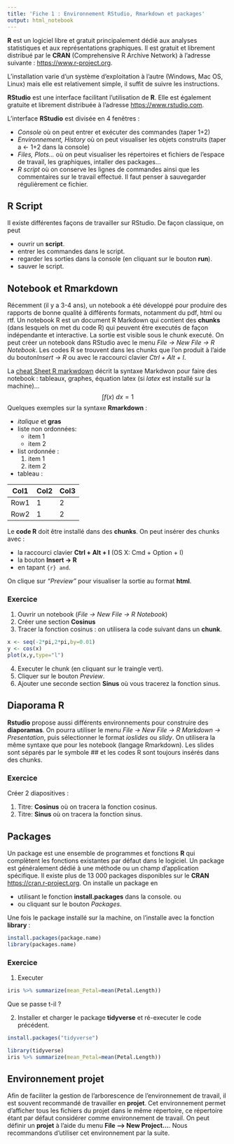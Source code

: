 ```yaml
---
title: 'Fiche 1 : Environnement RStudio, Rmarkdown et packages'
output: html_notebook
---
```


**R** est un logiciel libre et gratuit principalement dédié aux analyses statistiques et aux représentations graphiques. Il est gratuit et librement distribué par le **CRAN** (Comprehensive R Archive Network) à l'adresse suivante : [https://www.r-project.org](https://www.r-project.org). 

L'installation varie d'un système d'exploitation à l'autre (Windows, Mac OS, Linux) mais elle est relativement simple, il suffit de suivre les instructions.


**RStudio** est une interface facilitant l'utilisation de **R**. Elle est également gratuite et librement distribuée à l'adresse [https://www.rstudio.com](https://www.rstudio.com). 

L'interface **RStudio** est divisée en 4 fenêtres :

* *Console* où on peut entrer et exécuter des commandes (taper 1+2)
* *Environnement, History* où on peut visualiser les objets construits (taper a <- 1+2 dans la console)
* *Files, Plots...* où on peut visualiser les répertoires et fichiers de l'espace de travail, les graphiques, intaller des packages...
* *R script* où on conserve les lignes de commandes ainsi que les commentaires sur le travail effectué. Il faut penser à sauvegarder régulièrement ce fichier.

## R Script

Il existe différentes façons de travailler sur RStudio. De façon classique, on peut

* ouvrir un **script**.
* entrer les commandes dans le script.
* regarder les sorties dans la console (en cliquant sur le bouton **run**).
* sauver le script.

## Notebook et Rmarkdown

Récemment (il y a 3-4 ans), un notebook a été développé pour produire des rapports de bonne qualité à différents formats, notamment du pdf, html ou rtf. Un notebook R est un document  R Markdown qui contient des **chunks** (dans lesquels on met du code R) qui peuvent être executés de façon indépendante et interactive. La sortie est visible sous le chunk executé. On peut créer un notebook dans RStudio avec le menu *File -> New File -> R Notebook*. Les codes R se trouvent dans les chunks que l'on produit à l'aide du bouton*Insert -> R* ou avec le raccourci clavier *Ctrl + Alt + I*.

La [cheat Sheet R markwdown](https://www.rstudio.com/wp-content/uploads/2016/03/rmarkdown-cheatsheet-2.0.pdf) décrit la syntaxe Markdwon pour faire des notebook : tableaux, graphes, équation latex (si *latex* est installé sur la machine)...
$$\int f(x)\ dx=1$$
Quelques exemples sur la syntaxe **Rmarkdown** :

* *italique* et **gras**
* liste non ordonnées:
    - item 1
    - item 2
* list ordonnée :
    1. item 1
    2. item 2
* tableau :

| Col1 | Col2 | Col3 |
|------|------|------|
Row1 | 1 | 2| 3 |
Row2 | 1 | 2| 3 |

Le **code R** doit être installé dans des **chunks**. On peut insérer des chunks avec :

* la raccourci clavier **Ctrl + Alt + I** (OS X: Cmd + Option + I)
* la bouton **Insert -> R**
* en tapant ```{r} and ```.


On clique sur *"Preview"* pour visualiser la sortie au format **html**.


### Exercice

1. Ouvrir un notebook (*File -> New File -> R Notebook*)
2. Créer une section **Cosinus**
3. Tracer la fonction cosinus : on utilisera la code suivant dans un **chunk**.


```r
x <- seq(-2*pi,2*pi,by=0.01)
y <- cos(x)
plot(x,y,type="l")
```

4. Executer le chunk (en cliquant sur le traingle vert).
5. Cliquer sur le bouton *Preview*.
6. Ajouter une seconde section **Sinus** où vous tracerez la fonction sinus.

## Diaporama R

**Rstudio** propose aussi différents environnements pour construire des **diaporamas**. On pourra utiliser le menu *File -> New File -> R Markdown -> Presentation*, puis sélectionner le format *ioslides* ou *slidy*.  On utilisera la même syntaxe que pour les notebook (langage Rmarkdown). Les slides sont séparés par le symbole  ## et les codes R sont toujours insérés dans des chunks.

### Exercice

Créer 2 diapositives :

1. Titre: **Cosinus** où on tracera la fonction cosinus.
2. Titre: **Sinus** où on tracera la fonction sinus.

## Packages

Un package est une ensemble de programmes et fonctions **R** qui complètent les fonctions existantes par défaut dans le logiciel. Un package est généralement dédié à une méthode ou un champ d'application spécifique. Il existe plus de 13 000 packages disponibles sur le **CRAN**  [https://cran.r-project.org](https://cran.r-project.org). On installe un package en

* utilisant le fonction **install.packages** dans la console.
ou
* ou cliquant sur le bouton *Packages*.

Une fois le package installé sur la machine, on l'installe avec la fonction **library** :

```r
install.packages(package.name)
library(packages.name)
```


### Exercice

1. Executer

```r
iris %>% summarize(mean_Petal=mean(Petal.Length))
```

Que se passe t-il ?

2. Installer et charger le  package **tidyverse** et ré-executer le code précédent.

```r
install.packages("tidyverse")
```


```r
library(tidyverse)
iris %>% summarize(mean_Petal=mean(Petal.Length))
```

## Environnement projet

Afin de faciliter la gestion de l'arborescence de l'environnement de travail, il est souvent recommandé de travailler en **projet**. Cet environnement permet d'afficher tous les fichiers du projet dans le même répertoire, ce répertoire étant par défaut considérer comme environnement de travail. On peut définir un **projet** à l'aide du menu **File --> New Project...**. Nous recommandons d'utiliser cet environnement par la suite.




